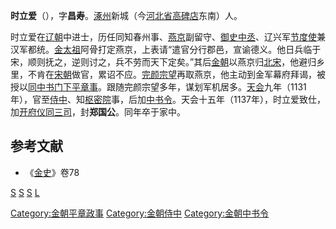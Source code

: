 '''时立爱'''（{{bd|？||1137年|}}），字'''昌寿'''。[[涿州|涿州]]新城（今[[河北省|河北省]][[高碑店|高碑店]]东南）人。

时立爱在[[辽朝|辽朝]]中进士，历任同知春州事、[[燕京|燕京]]副留守、[[御史中丞|御史中丞]]、辽兴军[[节度使|节度使]]兼汉军都统。[[金太祖|金太祖]]阿骨打定燕京，上表请“遣官分行郡邑，宣谕德义。他日兵临于宋，顺则抚之，逆则讨之，兵不劳而天下定矣。”其后[[金朝|金朝]]以燕京归[[北宋|北宋]]，他避归乡里，不肯在[[宋朝|宋朝]]做官，累诏不应。[[完颜宗望|完颜宗望]]再取燕京，他主动到金军幕府拜谒，被授以[[同中书门下平章事|同中书门下平章事]]。跟随完颜宗望多年，谋划军机居多。[[天会_(金朝)|天会]]九年（1131年），官至[[侍中|侍中]]、知[[枢密院|枢密院]]事，后加[[中书令|中书令]]。天会十五年（1137年），时立爱致仕，加[[开府仪同三司|开府仪同三司]]，封'''郑国公'''。同年卒于家中。
==参考文献==
*《[[金史|金史]]》卷78
[[分类:辽朝官员|S]]
[[分类:金朝官员|S]]
[[分类:高碑店人|S]]
[[分类:时姓|L]]
[[Category:金朝平章政事|Category:金朝平章政事]]
[[Category:金朝侍中|Category:金朝侍中]]
[[Category:金朝中书令|Category:金朝中书令]]
